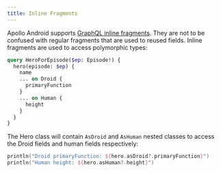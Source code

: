 ```yaml
---
title: Inline Fragments
---
```


Apollo Android supports [GraphQL inline fragments](https://graphql.org/learn/queries/#inline-fragments). They are not to be confused with regular fragments that are used to reused fields. Inline fragments are used to access polymorphic types:

```graphql title="Hero.graphql"
query HeroForEpisode($ep: Episode!) {
  hero(episode: $ep) {
    name
    ... on Droid {
      primaryFunction
    }
    ... on Human {
      height
    }
  }
}
```

The Hero class will contain `AsDroid` and `AsHuman` nested classes to access the Droid fields and human fields respectively:

```kotlin
println("Droid primaryFunction: ${hero.asDroid?.primaryFunction}")
println("Human height: ${hero.asHuman?.height}")
```
